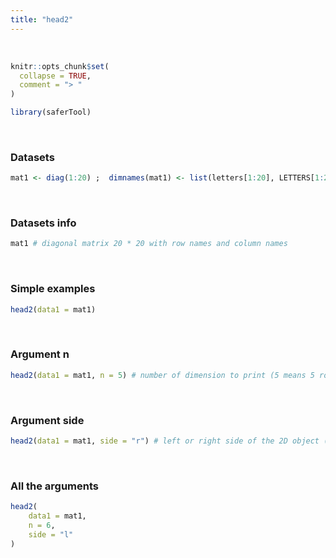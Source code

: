 ---
title: "head2"
---
<br>

```{r, include = FALSE}
knitr::opts_chunk$set(
  collapse = TRUE,
  comment = "> "
)
```

```{r setup}
library(saferTool)
```
<br>

### Datasets

```{r}
mat1 <- diag(1:20) ;  dimnames(mat1) <- list(letters[1:20], LETTERS[1:20]) # diagonal matrix 20 * 20 with row names and column names
```
<br>

### Datasets info

```{r}
mat1 # diagonal matrix 20 * 20 with row names and column names
```
<br>

### Simple examples

```{r}
head2(data1 = mat1)
```
<br>

### Argument n

```{r}
head2(data1 = mat1, n = 5) # number of dimension to print (5 means 5 rows and columns)
```
<br>

### Argument side
```{r}
head2(data1 = mat1, side = "r") # left or right side of the 2D object (only for matrix, data frame or table)
```
<br>

### All the arguments
```{r}
head2(
    data1 = mat1, 
    n = 6, 
    side = "l"
)
```

